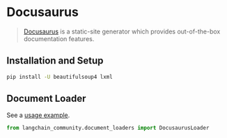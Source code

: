 # Docusaurus

>[Docusaurus](https://docusaurus.io/) is a static-site generator which provides
> out-of-the-box documentation features.


## Installation and Setup


```bash
pip install -U beautifulsoup4 lxml
```

## Document Loader

See a [usage example](/oss/integrations/document_loaders/docusaurus).

```python
from langchain_community.document_loaders import DocusaurusLoader
```
